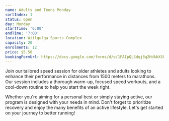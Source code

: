 ```yaml
---
name: Adults and Teens Monday
sortIndex: 1
status: open
day: Monday
startTime: '6:00'
endTime: '7:00'
location: Wiilgulga Sports Complex
capacity: 20
enrolments: 12
price: $5.50
bookingFormUrl: https://docs.google.com/forms/d/e/1FAIpQLSdqj8q2HdkbXSQQzQEVNwZNrfwP4xN2bTWkQioRdsAtZ66d7w/viewform?usp=dialog
---
```


Join our tailored speed session for older athletes and adults looking to enhance their performance in distances from 1500 meters to marathons. Our session includes a thorough warm-up, focused speed workouts, and a cool-down routine to help you start the week right.

Whether you're aiming for a personal best or simply staying active, our program is designed with your needs in mind. Don't forget to prioritize recovery and enjoy the many benefits of an active lifestyle. Let's get started on your journey to better running!
